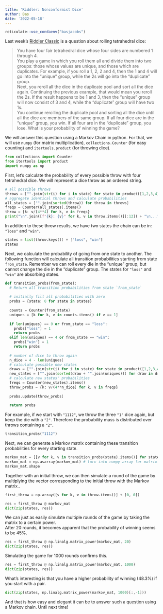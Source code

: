 ```yaml
---
title: 'Riddler: Nonconformist Dice'
author: Bas
date: '2022-05-18'
---
```


```r
reticulate::use_condaenv("basjacobs")
```


Last week's [Riddler Classic](https://fivethirtyeight.com/features/its-elementary-my-dear-riddler/) is a question about rolling tetrahedral dice:

> You have four fair tetrahedral dice whose four sides are numbered 1 through 4.  
You play a game in which you roll them all and divide them into two groups: those whose values are unique, and those which are duplicates. For example, if you roll a 1, 2, 2 and 4, then the 1 and 4 will go into the “unique” group, while the 2s will go into the “duplicate” group.  
Next, you reroll all the dice in the duplicate pool and sort all the dice again. Continuing the previous example, that would mean you reroll the 2s. If the result happens to be 1 and 3, then the “unique” group will now consist of 3 and 4, while the “duplicate” group will have two 1s.  
You continue rerolling the duplicate pool and sorting all the dice until all the dice are members of the same group. If all four dice are in the “unique” group, you win. If all four are in the “duplicate” group, you lose.
What is your probability of winning the game?

We will answer this question using a Markov Chain in python. For that, we will use `numpy` (for matrix multiplication), `collections.Counter` (for easy counting) and `itertools.product` (for throwing dice).

```python
from collections import Counter
from itertools import product
import numpy as np
```

First, let's calculate the probability of every possible throw with four tetrahedral dice. We will represent a dice throw as an ordered string.

```python
# all possible throws
throws = ["".join(str(i) for i in state) for state in product([1,2,3,4], repeat=4)]
# aggregate identical throws and calculate probabilities
all_states = ["".join(sorted(throw)) for throw in throws]
freqs = Counter(all_states).items()
throw = {k: v/(4**4) for k, v in freqs}
print("\n".join([f"{k}: {v}" for k, v in throw.items()][:12]) + "\n...")
```

In addition to these throw results, we have two states the chain can be in: `"loss"` and `"win"`.

```python
states = list(throw.keys()) + ["loss", "win"]
states
```

Next, we calculate the probability of going from one state to another. The following function will calculate all transition probabilities starting from state `from_state`. Remember we can roll every die in the "unique" group, but cannot change the die in the "duplicate" group. The states for `"loss"` and `"win"` are absorbing states.

```python
def transition_probs(from_state):
  # Return all transition probabilities from state `from_state`
  
  # initially fill all probabilities with zero
  probs = {state: 0 for state in states}
  
  counts = Counter(from_state)
  uniques = [k for k, v in counts.items() if v == 1]
  
  if len(uniques) == 0 or from_state == "loss":
    probs["loss"] = 1
    return probs
  elif len(uniques) == 4 or from_state == "win":
    probs["win"] = 1
    return probs
  
  # number of dice to throw again
  n_dice = 4 - len(uniques) 
  # calculate possible new states
  draws = ["".join(str(i) for i in state) for state in product([1,2,3,4], repeat=n_dice)]
  new_states = ["".join(sorted(draw + "".join(uniques))) for draw in draws]
  # calculate new states' probabilities
  freqs = Counter(new_states).items()
  throw_probs = {k: v/(4**n_dice) for k, v in freqs}
  
  probs.update(throw_probs)
  
  return probs
```

For example, if we start with `"1112"`, we throw the three `"1"` dice again, but keep the die with a `"2"`. Therefore the probability mass is distributed over throws containing a `"2"`.

```python
transition_probs("1112")
```

Next, we can generate a Markov matrix containing these transition probabilities for every starting state.

```python
markov_mat = [[v for k, v in transition_probs(state).items()] for state in states]
markov_mat = np.asarray(markov_mat) # turn into numpy array for matrix multiplication
markov_mat.shape
```

Together with an initial throw, we can then simulate a round of the game by multiplying the vector corresponding to the initial throw with the Markov matrix..

```python
first_throw = np.array([v for k, v in throw.items()] + [0, 0])

res = first_throw @ markov_mat
dict(zip(states, res))
```

We can just as easily simulate multiple rounds of the game by taking the matrix to a certain power.  
After 20 rounds, it becomes apparent that the probability of winning seems to be 45%.

```python
res = first_throw @ np.linalg.matrix_power(markov_mat, 20)
dict(zip(states, res))
```

Simulating the game for 1000 rounds confirms this.

```python
res = first_throw @ np.linalg.matrix_power(markov_mat, 1000)
dict(zip(states, res))
```

What's interesting is that you have a higher probability of winning (48.3%) if you start with a pair.

```python
dict(zip(states, np.linalg.matrix_power(markov_mat, 1000)[:,-1]))
```

And that is how easy and elegant it can be to answer such a question using a Markov chain. Until next time!
